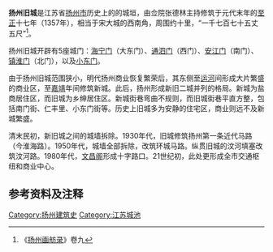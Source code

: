 '''扬州旧城'''是江苏省[[扬州市|扬州市]]历史上的的城垣，由佥院张德林主持修筑于元代末年的[[至正|至正]]十七年（1357年），相当于宋大城的西南角，周围约十里，“一千七百七十五丈五尺”<ref>《[[扬州画舫录|扬州画舫录]]》卷九</ref>。

扬州旧城开辟有5座城门：[[海宁门|海宁门]]（大东门）、[[通泗门|通泗门]]（西门）、[[安江门|安江门]]（南门）、[[镇淮门|镇淮门]]（北门），以及[[小东门_(扬州)|小东门]]。

由于扬州旧城范围狭小，明代扬州商业恢复繁荣后，其东侧至[[运河|运河]]间形成大片繁盛的商业区，至[[嘉靖|嘉靖]]年间修筑新城。此后，扬州形成新旧二城并列的格局。新城为盐商居住区，而旧城为乡绅居住区。新城街巷弯曲不规则，而旧城街巷平直方整，包括南门街、仁丰里、小东门街等。历史上旧城多为安静的住宅区，商业则远不及新城繁盛。

清末民初，新旧城之间的城墙拆除。1930年代，旧城修筑扬州第一条近代马路（今淮海路）。1950年代，城墙全部拆除，改筑环城马路。纵贯旧城的汶河填塞改筑汶河路。1980年代，[[扬州文昌阁|文昌阁]]形成十字路口。21世纪初，此处更形成全市交通枢纽和商业中心。

== 参考资料及注释 ==
{{reflist}}

{{扬州|state=collapsed}}
[[Category:扬州建筑史|Category:扬州建筑史]]
[[Category:江苏城池|Category:江苏城池]]